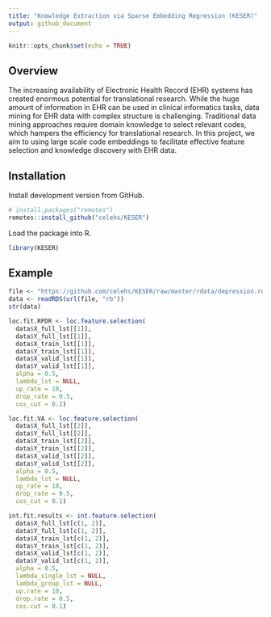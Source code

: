 ```yaml
---
title: "Knowledge Extraction via Sparse Embedding Regression (KESER)"
output: github_document
---
```


```r
knitr::opts_chunk$set(echo = TRUE)
```

## Overview

The increasing availability of Electronic Health Record (EHR) systems has created enormous potential for translational research. While the huge amount of information in EHR can be used in clinical informatics tasks, data mining for EHR data with complex structure is challenging. Traditional data mining approaches require domain knowledge to select relevant codes, which hampers the efficiency for translational research. In this project, we aim to using large scale code embeddings to facilitate effective feature selection and knowledge discovery with EHR data.

## Installation

Install development version from GitHub.

```r
# install.packages("remotes")
remotes::install_github("celehs/KESER")
```

Load the package into R.

```r
library(KESER)
```

## Example

```r
file <- "https://github.com/celehs/KESER/raw/master/rdata/depression.rds"
data <- readRDS(url(file, "rb"))
str(data)
```

```r
loc.fit.RPDR <- loc.feature.selection(
  data$X_full_lst[[1]], 
  data$Y_full_lst[[1]],
  data$X_train_lst[[1]], 
  data$Y_train_lst[[1]], 
  data$X_valid_lst[[1]], 
  data$Y_valid_lst[[1]],
  alpha = 0.5, 
  lambda_lst = NULL, 
  up_rate = 10, 
  drop_rate = 0.5, 
  cos_cut = 0.1)
```

```r
loc.fit.VA <- loc.feature.selection(
  data$X_full_lst[[2]], 
  data$Y_full_lst[[2]],
  data$X_train_lst[[2]], 
  data$Y_train_lst[[2]], 
  data$X_valid_lst[[2]], 
  data$Y_valid_lst[[2]],
  alpha = 0.5, 
  lambda_lst = NULL, 
  up_rate = 10, 
  drop_rate = 0.5, 
  cos_cut = 0.1)
```

```r
int.fit.results <- int.feature.selection(
  data$X_full_lst[c(1, 2)], 
  data$Y_full_lst[c(1, 2)], 
  data$X_train_lst[c(1, 2)],
  data$Y_train_lst[c(1, 2)], 
  data$X_valid_lst[c(1, 2)], 
  data$Y_valid_lst[c(1, 2)],
  alpha = 0.5, 
  lambda_single_lst = NULL, 
  lambda_group_lst = NULL, 
  up.rate = 10, 
  drop.rate = 0.5, 
  cos.cut = 0.1)
```
